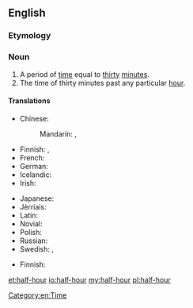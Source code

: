==English==

===Etymology===
{{prefix|half|hour}}

===Noun===
{{en-noun|head=[[half]]-[[hour]]}}

# A period of [[time]] equal to [[thirty]] [[minute]]s.
# The time of thirty minutes past any particular [[hour]].

====Translations====
{{trans-top|period}}
* Chinese:
*: Mandarin: {{t|cmn|半小時|sc=Hani}}, {{t|cmn|半小时|tr=bànxiǎoshí|sc=Hani}}
* Finnish: {{t-SOP|fi|[[puoli]] [[tunti|tuntia]]}}, {{t-|fi|puolituntinen}}
* French: {{t+|fr|demi-heure|f}}
* German: {{t-|de|halbe Stunde|f}}
* Icelandic: {{t-|is|hálftími|m}}
* Irish: {{t-|ga|leathuair}}
{{trans-mid}}
* Japanese: {{t-|ja|半時間|tr=はんじかん, hanjikan|sc=Jpan}}
* Jèrriais: {{tø|roa-jer|démi-heuthe|f}}
* Latin: {{t-|la|semihora|alt=sēmihōra|f}}
* Novial: {{tø|nov|mihore}}
* Polish: {{t-|pl|pół godziny}}
* Russian: {{t+|ru|полчаса|n-p|tr=polčasá}}
* Swedish: {{t+|sv|halvtimme|c}}, {{t+|sv|halvtimma|c}}
{{trans-bottom}}

{{trans-top|time}}
* Finnish: {{t+|fi|puoli}}
{{trans-mid}}
{{trans-bottom}}

[[Category:en:Time]]

[[et:half-hour]]
[[io:half-hour]]
[[my:half-hour]]
[[pl:half-hour]]